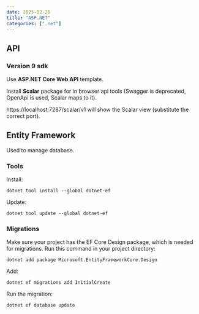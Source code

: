 ```yaml
---
date: 2025-02-26
title: "ASP.NET"
categories: [".net"]
---
```



## API

### Version 9 sdk

Use **ASP.NET Core Web API** template.

Install **Scalar** package for in browser api tools (Swagger is deprecated, OpenApi  is used, Scalar maps to it).

https://localhost:7287/scalar/v1 will show the Scalar view (substitute the correct port).

## Entity Framework

Used to manage database.

### Tools

Install:

    dotnet tool install --global dotnet-ef

 Update:

    dotnet tool update --global dotnet-ef

### Migrations

Make sure your project has the EF Core Design package, which is needed for migrations. Run this command in your project directory:

    dotnet add package Microsoft.EntityFrameworkCore.Design

Add:

    dotnet ef migrations add InitialCreate

Run the migration:

    dotnet ef database update

